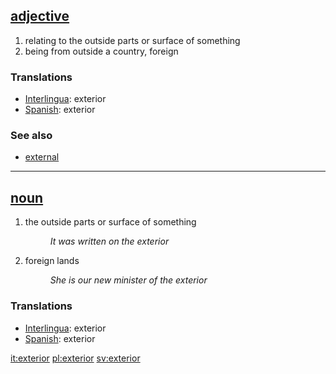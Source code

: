 == [[adjective]] ==
# relating to the outside parts or surface of something
# being from outside a country, foreign

=== Translations ===
*[[Interlingua]]: exterior
*[[Spanish]]: exterior

=== See also ===
*[[external]]

----

== [[noun]] ==
# the outside parts or surface of something
#:''It was written on the exterior''
# foreign lands
#:''She is our new minister of the exterior''

=== Translations ===
*[[Interlingua]]: exterior
*[[Spanish]]: exterior

[[it:exterior]]
[[pl:exterior]]
[[sv:exterior]]